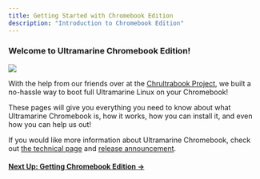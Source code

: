 ```yaml
---
title: Getting Started with Chromebook Edition
description: "Introduction to Chromebook Edition"
---
```



### Welcome to Ultramarine Chromebook Edition!

![](/assets/UM-Chromebook-Release-Image.png)

With the help from our friends over at the [Chrultrabook Project](https://docs.chrultrabook.com/), we built a no-hassle way to boot full Ultramarine Linux on your Chromebook!

These pages will give you everything you need to know about what Ultramarine Chromebook is, how it works, how you can install it, and even how you can help us out!

If you would like more information about Ultramarine Chromebook, check out [the technical page](https://wiki.ultramarine-linux.org/en/everywhere/chromebook/) and [release announcement](https://blog.fyralabs.com/ultramarine-chromebook-edition-is-here/).

#### [Next Up: Getting Chromebook Edition →](getting)
